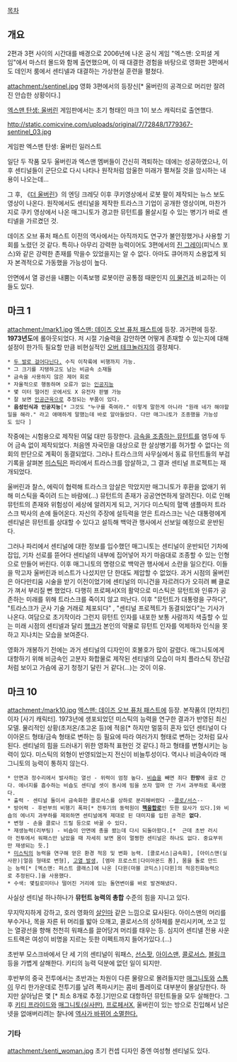 [[목차]]
== 개요 ==
2편과 3편 사이의 시간대를 배경으로 2006년에 나온 공식 게임 "엑스맨: 오피셜 게임"에서 마스터 몰드와 함께 출연했으며, 이 때 대결한 경험을 바탕으로 영화판 3편에서도 데인저 룸에서 센티넬과 대결하는 가상현실 훈련을 펼쳤다.

attachment:/sentinel.jpg
영화 3편에서의 등장신[* 울버린의 공격으로 머리만 잘려진 안습한 상황이다.]

[[엑스맨 탄생: 울버린]] 게임판에서는 초기 형태인 마크 1이 보스 캐릭터로 출연했다.

http://static.comicvine.com/uploads/original/7/72848/1779367-sentinel_03.jpg

게임판 엑스맨 탄생: 울버린 일러스트

일단 두 작품 모두 울버린과 엑스맨 멤버들이 간신히 격퇴하는 데에는 성공하였으나, 이후 센티널들이 군단으로 다시 나타나 원작처럼 암울한 미래가 펼쳐질 것을 암시하는 내용이 나오는데…

그 후, 《[[더 울버린]]》의 엔딩 크레딧 이후 쿠키영상에서 로봇 팔이 제작되는 뉴스 보도 영상이 나온다. 원작에서도 센티널을 제작한 트라스크 기업이 공개한 영상이며, 마찬가지로 쿠키 영상에서 나온 매그니토가 경고한 뮤턴트를 몰살시킬 수 있는 병기가 바로 센티넬을 가르켰던 것.

데이즈 오브 퓨처 패스트 이전의 역사에서는 아직까지도 연구가 불안정했거나 사용할 기회를 노렸던 것 같다. 특히나 아무리 강력한 능력이어도 3편에서의 [[진 그레이]](피닉스 포스)와 같은 강력한 존재를 막을수 있었을지는 알 수 없다. 아마도 큐어까지 소용없게 되자 본격적으로 가동했을 가능성이 높다.

안면에서 열 광선을 내뿜는 이족보행 로봇이란 공통점 때문인지 [[디스트로이어(마블 코믹스)|이 물건]]과 비교하는 이들도 있다.
== 마크 1 ==
attachment:/mark1.jpg
[[엑스맨: 데이즈 오브 퓨처 패스트]]에 등장. 과거편에 등장. '''1973년도'''에 롤아웃되었다. 저 시절 기술력을 감안하면 어떻게 존재할 수 있는지에 대해 설정이 한가득 필요할 만큼 비현실적인 [[오버 테크놀러지]]의 결정체다.

 * [[이족보행병기|두 발로 걸어다닌다.]] 수직 이착륙에 비행까지 가능.
 * 그 크기를 지탱하고도 남는 비금속 소재들
 * 금속을 사용하지 않은 제어 회로
 * 자율적으로 행동하며 오류가 없는 [[인공지능]]
 * 몇 미터 떨어진 곳에서도 X 유전자 판별 가능
 * 잘 보면 [[인공근육]]으로 추정되는 부품이 있다.
 * '''음성인식과 인공지능'''[* 그것도 "누구를 죽여라." 이렇게 말한게 아니라 "원래 네가 해야할일을 해라." 라고 애매하게 말했는데 바로 알아들었다. 다만 매그니토가 조종했을 가능성도 있다 ]

작중에는 시험용으로 제작된 여덟 대만 등장한다. [[매그니토(실사판)|금속을 조종하는 뮤턴트]]를 염두에 두어 금속 없이 제작되었다. 처음엔 자국민을 대상으로 한 살상병기를 허가할 수 없다는 의회의 판단으로 계획이 동결되었다. 그러나 트라스크의 사무실에서 동료 뮤턴트들의 부검 기록을 살펴본 [[미스틱]]은 파리에서 트라스크를 암살하고, 그 결과 센티널 프로젝트는 재개되었다.

울버린과 찰스, 에릭이 협력해 트라스크 암살은 막았지만 매그니토가 후환을 없애기 위해 미스틱을 죽이려 드는 바람에(…) 뮤턴트의 존재가 공공연연하게 알려진다. 이로 인해 뮤턴트의 존재와 위험성이 세상에 알려지게 되고, 거기다 미스틱의 혈액 샘플마저 트라스크 박사의 손에 들어온다. 자신의 주장에 설득력을 얻은 트라스크는 닉슨 대통령에게 센티널은 뮤턴트를 상대할 수 있다고 설득해 백악관 행사에서 선보일 예정으로 운반된다. 

그러나 파리에서 센티널에 대한 정보를 입수했던 매그니토는 센티널이 운반되던 기차에 잡입, 기차 선로를 뜯어다 센티널의 내부에 집어넣어 자기 마음대로 조종할 수 있는 인형으로 만들어 버린다. 이후 매그니토의 명령으로 백악관 행사에서 소란을 일으킨다. 이들을 막고자 울버린과 비스트가 나섰지만 단 한대도 제압할 수 없었다. 과거 시점의 울버린은 아다만티움 시술을 받기 이전이었기에 센티널의 미니건을 자르려다가 오히려 뼈 클로가 껴서 부리질 뻔 했었다. 다행히 프로페서X의 활약으로 미스틱은 뮤턴트와 인류가 공존하는 미래를 위해 트라스크를 죽이지 않고 떠난다. 이후 "뮤턴트가 대통령을 구하다", "트라스크가 군사 기술 거래로 체포되다" , "센티널 프로젝트가 동결되었다"는 기사가 나온다. 여담으로 초기작이라 그런지 뮤턴트 인자를 내포한 보통 사람까지 색출할 수 있는 미래 시점의 센티넬과 달리 [[비스트(실사판)|행크]]가 본인의 약물로 뮤턴트 인자를 억제하자 인식을 못하고 지나치는 모습을 보여준다.

영화가 개봉하기 전에는 과거 센티널의 디자인이 호불호가 많이 갈렸다. 매그니토에게 대항하기 위해 비금속인 고분자 화합물로 제작된 센티넬의 모습이 마치 플라스틱 장난감처럼 보이고 가슴에 공기 청정기 달린 거 같다(...)는 것이 이유.

== 마크 10 ==
attachment:/mark10.jpg
[[엑스맨: 데이즈 오브 퓨처 패스트]]에 등장. 본작품의 [먼치킨]이자 [사기 캐릭터]. 1973년에 생포되었던 미스틱의 능력을 연구한 결과가 반영된 최신 모델. 물리적인 상황(초저온/초고온 등)에 적응[* 하지만 멀뚱히 혼자 있던 센티널이 다이아몬드 형태/금속 형태로 변하는 등 필요에 따라 여러가지 형태로 변하는 것처럼 묘사된다. 센티널의 힘을 드러내기 위한 영화적 표현인 것 같다.] 하고 형태를 변형시키는 능력이 있다. 미스틱의 외형이 반영되었는지 전신이 비늘투성이다. 역시나 비금속이라 매그니토의 능력이 통하지 않는다. 

 * 안면과 정수리에서 발사하는 열선 - 위력이 엄청 높다. [[비숍]]을 빼면 죄다 '''한방'''에 골로 간다. 에너지를 흡수하는 비숍도 센티널 셋이 동시에 빔을 쏘자 얼마 안 가서 과부하로 폭사했다.
 * 출력 - 센티널 둘이서 금속화한 콜로서스를 상하로 분리해버렸다 --[[프렌다|콜로/서스]]--
 * 방어력 - 후반부의 비행기 폭파[* 전투기의 동력원이 '''[[핵융합|핵융합로]]'''인 듯한 묘사가 있다.]와 비숍의 에너지 과부하를 제외하면 센티널에게 제대로 된 대미지를 입힌 공격은 '''없다'''.
 * 변형 - 손을 클로나 드릴 등으로 바꿀 수 있다.
 * 재생능력(리부팅) - 비숍이 안면에 총을 쐈는데 다시 되돌아왔다.[*  근데 초반 러시아 전투에서 워패스만 남았을 때 자세히 보면 몸이 멀쩡한 센티널은 하나도 없다. 중요부위만 재생되는 듯.]
 * [[미스틱]]의 능력을 연구해 얻은 환경 적응 및 변화 능력. [콜로서스|금속화], [아이스맨(실사판)|얼음 형태로 변형], [[선스팟|고열 발생]], [엠마 프로스트|다이아몬드 폼], 몸을 돌로 만드는 능력[* [엑스맨: 퍼스트 클래스]에 나온 [다윈(마블 코믹스)|다윈]의 적응진화능력으로 추정된다.]을 사용했다.
 * 수색: 몇킬로미터나 떨어진 거리에 있는 돌연변이를 바로 발견해냈다.

사실상 센티널 하나하나가 '''뮤턴트 능력의 총합''' 수준의 힘을 지니고 있다.

무지막지하게 강하고, 호러 영화의 [[살인마]] 같은 느낌으로 묘사된다. 아이스맨의 머리를 부수거나, 목을 자른 뒤 머리를 밟아 으깨고, 콜로서스의 상하체를 분리시키며, 쏘고 있는 열광선을 향해 천천히 워패스를 끌어당겨 머리를 태우는 등. 심지어 센티넬 전용 사운드트랙은 여성이 비명을 지르는 듯한 이펙트까지 들어가있다.(...)

초반부 모스크바에서 단 세 기의 센티널이 워패스, [[선스팟]], [[아이스맨(실사판)|아이스맨]], [[콜로서스]], [[블링크#s-10|블링크]] 등을 가볍게  살해한다. 키티의 능력 덕분에 없던 일이 되지만.

후반부의 중국 전투에서는 초반과는 차원이 다른 물량으로 몰려들지만 [[매그니토(실사영화)|매그니토]]와 [[스톰(실사판)|스톰]]이 무리 한가운데로 전투기를 날려 폭파시키는 콤비 플레이로 대부분이 몰살당한다. 하지만 살아남은 몇 [*  최소 8개로 추정.]기만으로 대항하던 뮤턴트들을 모두 살해한다. 그 후 [[키티 프라이드(실사판)|키티 프라이드]]와 [[매그니토(실사판)]], [[프로페서X(실사영화)|프로페서X]], 울버린이 있는 방으로 진입해서 남은 넷을 없애버리려는 찰나에 [[타임 패러독스|역사가 바뀌어 소멸한다.]]
=== 기타 ===

attachment:/senti_woman.jpg
초기 컨셉 디자인 중엔 여성형 센티널도 있다.

